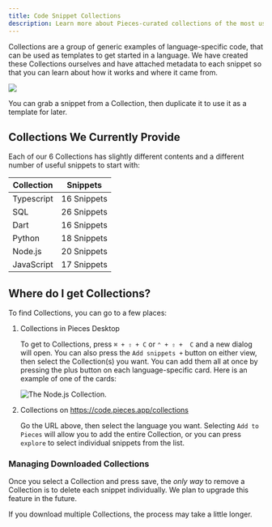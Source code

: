 ```yaml
---
title: Code Snippet Collections
description: Learn more about Pieces-curated collections of the most useful code snippets. Save Collections and snippets in your Pieces app and use later in your IDE.
---
```


Collections are a group of generic examples of language-specific code, that can be used as templates to get started in a language. We have created these Collections ourselves and have attached metadata to each snippet so that you can learn about how it works and where it came from.

![](/assets/collections.png)

You can grab a snippet from a Collection, then duplicate it to use it as a template for later.

## Collections We Currently Provide
Each of our 6 Collections has slightly different contents and a different number of useful snippets to start with:

| Collection | Snippets |
|---|---|
| Typescript | 16 Snippets |
| SQL | 26 Snippets |
| Dart | 16 Snippets |
| Python | 18 Snippets |
| Node.js | 20 Snippets |
|  JavaScript | 17 Snippets |

## Where do I get Collections?
To find Collections, you can go to a few places:

1. Collections in Pieces Desktop

    To get to Collections, press `⌘ + ⇧ + C` or `⌃ + ⇧ +  C` and a new dialog will open. You can also press the `Add snippets +` button on either view, then select the Collection(s) you want. You can add them all at once by pressing the plus button on each language-specific card. Here is an example of one of the cards:

    ![The Node.js Collection.](/assets/nodejs_collection_card.png)

2. Collections on https://code.pieces.app/collections

    Go the URL above, then select the language you want. Selecting `Add to Pieces` will allow you to add the entire Collection, or you can press  `explore` to select individual snippets from the list.

### Managing Downloaded Collections
Once you select a Collection and press save, the _only way_ to remove a Collection is to delete each snippet individually. We plan to upgrade this feature in the future.

If you download multiple Collections, the process may take a little longer.
